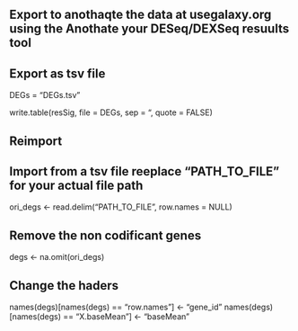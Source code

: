 ## Export to anothaqte the data at usegalaxy.org using the Anothate your DESeq/DEXSeq resuults tool

## Export as tsv file
DEGs = "DEGs.tsv"

write.table(resSig, file = DEGs, sep = "\t", quote = FALSE)

## Reimport

## Import from a tsv file reeplace "PATH_TO_FILE" for your actual file path
ori_degs <- read.delim("PATH_TO_FILE", row.names = NULL)

## Remove the non codificant genes
degs <- na.omit(ori_degs)

## Change the haders
names(degs)[names(degs) == "row.names"] <- "gene_id"
names(degs)[names(degs) == "X.baseMean"] <- "baseMean"
